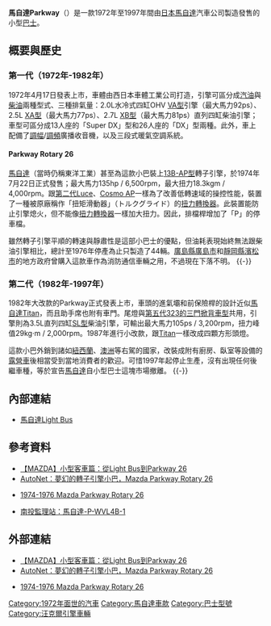 {{noteTA
|T=zh-hans:马自达Parkway;zh-hk:萬事得Parkway;zh-tw:馬自達Parkway;
|1=zh-hans:马自达;zh-hk:萬事得;zh-tw:馬自達;
}}

'''馬自達Parkway'''（{{lang-ja|マツダ・パークウェイ}}）是一款1972年至1997年間由[[日本|日本]][[馬自達|馬自達]]汽車公司製造發售的小型[[公共汽車|巴士]]。

== 概要與歷史 ==
=== 第一代（1972年-1982年） ===
{{Infobox Automobile
| image          = [[File:Mazda_Parkway_1976_2017-11-23_173053.jpg|250px]]
| name           = 馬自達Parkway（第一代）
| aka            = 馬自達Parkway Rotary 26
| manufacturer   = 馬自達
| parent_company = 
| production     = 1972年-1982年
| predecessor    = [[馬自達Light_Bus|馬自達Light Bus]]
| successor      = 
| class          = 小型[[公共汽車|巴士]]
| layout         = 
| platform       = 
| body_style     = 小型13人座（Super DX型）/ 26人座（DX型）[[公共汽車|巴士]]
| engine         = 2.0L水冷式四缸OHV [[馬自達OHV引擎列表#VA型|VA型]]引擎<br>2.5L直列四缸[[馬自達柴油引擎#柏金斯引擎|XA型]]柴油引擎<br>2.7L直列四缸[[馬自達柴油引擎#直列四缸|XB型]]柴油引擎<br>654c.c. X 2 [[馬自達轉子引擎#13B-AP型|13B-AP型]]轉子引擎
| transmission   = 四速手動排檔
| wheelbase      = 3,285mm
| length         = 6,190mm
| width          = 1,980mm
| height         = 2,290mm
| weight         = 2,750kg-2,835kg
| ftrack         = 
| rtrack         = 
| fuel_economy   = 
| fuel_capacity  = 
| related        = 
| similar        = 
| designer       = 
}}

1972年4月17日發表上市，車體由西日本車體工業公司打造，引擎可區分成[[汽油|汽油]]與[[柴油|柴油]]兩種型式、三種排氣量：2.0L水冷式四缸OHV [[馬自達OHV引擎列表#VA型|VA型]]引擎（最大馬力92ps）、2.5L [[馬自達柴油引擎#柏金斯引擎|XA型]]（最大馬力77ps）、2.7L [[馬自達柴油引擎#直列四缸|XB型]]（最大馬力81ps）直列四缸柴油引擎；車型可區分成13人座的「Super DX」型和26人座的「DX」型兩種。此外，車上配備了[[振幅調變|調幅]]/[[頻率調製|調頻]]廣播收音機，以及三段式暖氣空調系統。

==== Parkway Rotary 26 ====
[[馬自達|馬自達]]（當時仍稱東洋工業）甚至為這款小巴裝上[[馬自達轉子引擎#13B-AP型|13B-AP型]]轉子引擎，於1974年7月22日正式發售；最大馬力135hp / 6,500rpm，最大扭力18.3kgm / 4,000rpm。跟[[馬自達Luce|第二代Luce]]、[[馬自達Cosmo|Cosmo AP]]一樣為了改善低轉速域的操控性能，裝置了一種被原廠稱作「扭矩滑動器」（{{ja}}トルクグライド）的[[液力耦合器|扭力轉換器]]。此裝置能防止引擎熄火，但不能像[[液力耦合器|扭力轉換器]]一樣加大扭力。因此，排檔桿增加了「P」的停車檔。

雖然轉子引擎平順的轉速與靜肅性是這部小巴士的優點，但油耗表現始終無法跟柴油引擎相比，總計至1976年停產為止只製造了44輛。[[廣島縣|廣島縣]][[廣島市|廣島市]]和[[靜岡縣|靜岡縣]][[濱松市|濱松市]]的地方政府曾購入這款車作為消防通信車輛之用，不過現在下落不明。
{{-}}

=== 第二代（1982年-1997年） ===
{{Infobox Automobile
| image          = [[File:Mamurogawa_choeibus1.JPG|250px]]
| name           = 馬自達Parkway（第二代）
| aka            = 
| manufacturer   = 馬自達
| parent_company = 
| production     = 1982年-1997年
| predecessor    = 
| successor      = 
| class          = 小型[[公共汽車|巴士]]
| layout         = [[前置後驅|FR]]
| platform       = 
| body_style     = 小型10人座[[公共汽車|巴士]]
| engine         = 3.5L直列四缸[[馬自達柴油引擎#直列四缸|SL型]]柴油引擎
| transmission   = 五速手動排檔
| wheelbase      = 3,335mm
| length         = 6,180mm
| width          = 1,995mm
| height         = 2,595mm
| weight         = 3,140kg
| ftrack         = 1,640mm
| rtrack         = 1,470mm
| fuel_economy   = 
| fuel_capacity  = 90L
| related        = 
| similar        = 
| designer       = 
}}

1982年大改款的Parkway正式發表上市，車頭的進氣壩和前保險桿的設計近似[[馬自達Titan|馬自達Titan]]，而且助手席也附有車門。尾燈與[[馬自達323#第五代（1980年-1985年）|第五代323的三門掀背車型]]共用，引擎則為3.5L直列四缸[[馬自達柴油引擎#直列四缸|SL型]]柴油引擎，可輸出最大馬力105ps / 3,200rpm，扭力峰值29kg·m / 2,000rpm。1987年進行小改款，跟[[馬自達Titan|Titan]]一樣改成四顆方形頭燈。

這款小巴外銷到諸如[[新西蘭|紐西蘭]]、[[澳洲|澳洲]]等右駕的國家，改裝成附有廚房、臥室等設備的[[露營車|露營車]]後相當受到當地消費者的歡迎。可惜1997年起停止生產，沒有出現任何後繼車種，等於宣告[[馬自達|馬自達]]自小型巴士這塊市場撤離。
{{-}}

== 內部連結 ==
* [[馬自達Light_Bus|馬自達Light Bus]]

== 參考資料 ==
* [https://web.archive.org/web/20131224153828/http://www.mazda.com.cn/brand/classic/classic_07.html 【MAZDA】小型客車篇：從Light Bus到Parkway 26]
* [http://www.autonet.com.tw/cgi-bin/view.cgi?/news/2009/9/a9090573.ti+a2+a3+a4+a5+b1+/news/2009/9/a9090573+b3+d6+c1+c2+c3+e1+e2+e3+e5+f1 AutoNet：夢幻的轉子引擎小巴，Mazda Parkway Rotary 26] {{Wayback|url=http://www.autonet.com.tw/cgi-bin/view.cgi?%2Fnews%2F2009%2F9%2Fa9090573.ti+a2+a3+a4+a5+b1+%2Fnews%2F2009%2F9%2Fa9090573+b3+d6+c1+c2+c3+e1+e2+e3+e5+f1 |date=20190610042428 }}
* {{en}}[http://www.rotarywiki.com/index.php?title=1974-1976_Mazda_Parkway_Rotary_26 1974-1976 Mazda Parkway Rotary 26] {{Wayback|url=http://www.rotarywiki.com/index.php?title=1974-1976_Mazda_Parkway_Rotary_26 |date=20200805200755 }}
* [https://web.archive.org/web/20140518071726/http://nat.tmv.gov.tw/carspec/mazd/MAZDA-P-WVL4B-1.jpg 南投監理站：馬自達-P-WVL4B-1]
{{reflist}}

== 外部連結 ==
* [https://web.archive.org/web/20131224153828/http://www.mazda.com.cn/brand/classic/classic_07.html 【MAZDA】小型客車篇：從Light Bus到Parkway 26]
* [http://www.autonet.com.tw/cgi-bin/view.cgi?/news/2009/9/a9090573.ti+a2+a3+a4+a5+b1+/news/2009/9/a9090573+b3+d6+c1+c2+c3+e1+e2+e3+e5+f1 AutoNet：夢幻的轉子引擎小巴，Mazda Parkway Rotary 26] {{Wayback|url=http://www.autonet.com.tw/cgi-bin/view.cgi?%2Fnews%2F2009%2F9%2Fa9090573.ti+a2+a3+a4+a5+b1+%2Fnews%2F2009%2F9%2Fa9090573+b3+d6+c1+c2+c3+e1+e2+e3+e5+f1 |date=20190610042428 }}
* {{en}}[http://www.rotarywiki.com/index.php?title=1974-1976_Mazda_Parkway_Rotary_26 1974-1976 Mazda Parkway Rotary 26] {{Wayback|url=http://www.rotarywiki.com/index.php?title=1974-1976_Mazda_Parkway_Rotary_26 |date=20200805200755 }}

{{Mazda early}}
{{Mazda RX}}

[[Category:1972年面世的汽車|Category:1972年面世的汽車]]
[[Category:馬自達車款|Category:馬自達車款]]
[[Category:巴士型號|Category:巴士型號]]
[[Category:汪克爾引擎車輛|Category:汪克爾引擎車輛]]